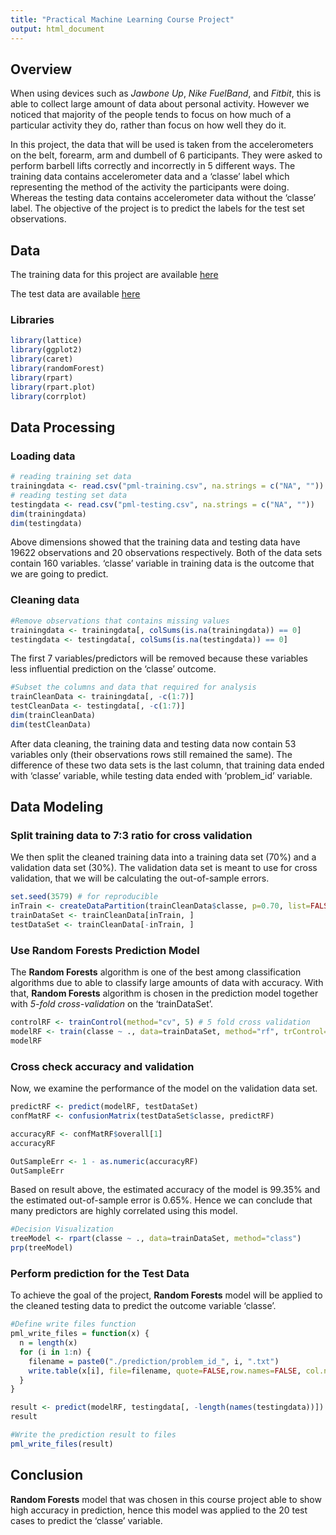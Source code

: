 ---
title: "Practical Machine Learning Course Project"
output: html_document
---

## Overview

When using devices such as *Jawbone Up*, *Nike FuelBand*, and *Fitbit*, this is able to collect large amount of data about personal activity. However we noticed that majority of the people tends to focus on how much of a particular activity they do, rather than focus on how well they do it.

In this project, the data that will be used is taken from the accelerometers on the belt, forearm, arm and dumbell of 6 participants. They were asked to perform barbell lifts correctly and incorrectly in 5 different ways. The training data contains accelerometer data and a 'classe' label which representing the method of the activity the participants were doing. Whereas the testing data contains accelerometer data without the 'classe' label. The objective of the project is to predict the labels for the test set observations.

## Data
The training data for this project are available [here](https://d396qusza40orc.cloudfront.net/predmachlearn/pml-training.csv)

The test data are available [here](https://d396qusza40orc.cloudfront.net/predmachlearn/pml-testing.csv)

### Libraries

```{r, echo=TRUE, message=FALSE, warning=FALSE}
library(lattice)
library(ggplot2)
library(caret)
library(randomForest)
library(rpart)
library(rpart.plot)
library(corrplot)
```

## Data Processing
### Loading data

```{r}
# reading training set data
trainingdata <- read.csv("pml-training.csv", na.strings = c("NA", ""))
# reading testing set data
testingdata <- read.csv("pml-testing.csv", na.strings = c("NA", ""))
dim(trainingdata)
dim(testingdata)
```
Above dimensions showed that the training data and testing data have 19622 observations and 20 observations respectively. Both of the data sets contain 160 variables. 'classe' variable in training data is the outcome that we are going to predict.

### Cleaning data
```{r}
#Remove observations that contains missing values
trainingdata <- trainingdata[, colSums(is.na(trainingdata)) == 0] 
testingdata <- testingdata[, colSums(is.na(testingdata)) == 0] 
```

The first 7 variables/predictors will be removed because these variables less influential prediction on the 'classe' outcome.

```{r}
#Subset the columns and data that required for analysis
trainCleanData <- trainingdata[, -c(1:7)]
testCleanData <- testingdata[, -c(1:7)]
dim(trainCleanData)
dim(testCleanData)
```

After data cleaning, the training data and testing data now contain 53 variables only (their observations rows still remained the same). The difference of these two data sets is the last column, that training data ended with 'classe' variable, while testing data ended with 'problem_id' variable.

## Data Modeling
### Split training data to 7:3 ratio for cross validation
We then split the cleaned training data into a training data set (70%) and a validation data set (30%). The validation data set is meant to use for cross validation, that we will be calculating the out-of-sample errors.

```{r}
set.seed(3579) # for reproducible 
inTrain <- createDataPartition(trainCleanData$classe, p=0.70, list=FALSE)
trainDataSet <- trainCleanData[inTrain, ]
testDataSet <- trainCleanData[-inTrain, ]
```

### Use Random Forests Prediction Model
The **Random Forests** algorithm is one of the best among classification algorithms due to able to classify large amounts of data with accuracy. With that, **Random Forests** algorithm is chosen in the prediction model together with *5-fold cross-validation* on the 'trainDataSet'.

```{r}
controlRF <- trainControl(method="cv", 5) # 5 fold cross validation
modelRF <- train(classe ~ ., data=trainDataSet, method="rf", trControl=controlRF, ntree=250)
modelRF
```

### Cross check accuracy and validation
Now, we examine the performance of the model on the validation data set.

```{r}
predictRF <- predict(modelRF, testDataSet)
confMatRF <- confusionMatrix(testDataSet$classe, predictRF)

accuracyRF <- confMatRF$overall[1]
accuracyRF

OutSampleErr <- 1 - as.numeric(accuracyRF)
OutSampleErr
```

Based on result above, the estimated accuracy of the model is 99.35% and the estimated out-of-sample error is 0.65%. 
Hence we can conclude that many predictors are highly correlated using this model.

```{r}
#Decision Visualization
treeModel <- rpart(classe ~ ., data=trainDataSet, method="class")
prp(treeModel)
```

### Perform prediction for the Test Data
To achieve the goal of the project, **Random Forests** model will be applied to the cleaned testing data to predict the outcome variable 'classe'.

```{r}
#Define write files function
pml_write_files = function(x) {
  n = length(x)
  for (i in 1:n) {
    filename = paste0("./prediction/problem_id_", i, ".txt")
    write.table(x[i], file=filename, quote=FALSE,row.names=FALSE, col.names=FALSE)
  }
}

result <- predict(modelRF, testingdata[, -length(names(testingdata))])
result

#Write the prediction result to files
pml_write_files(result)

```

## Conclusion
**Random Forests** model that was chosen in this course project able to show high accuracy in prediction, hence this model was applied to the 20 test cases to predict the 'classe' variable.
